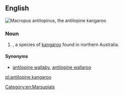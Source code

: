 ==English==
[[File:Macropus antilopinus Gould.jpg|thumb|''[[Macropus antilopinus]]'', the antilopine kangaroo]]
{{wikipedia|Antilopine Kangaroo}}
{{wikispecies|Macropus antilopinus}}

===Noun===
{{en-noun|head=[[antilopine]] [[kangaroo]]}}

# {{taxlink|Macropus antilopinus|species|noshow=1}}, a species of [[kangaroo]] found in northern Australia.

====Synonyms====
* {{sense|Macropus antilopinus}} [[antilopine wallaby]], [[antilopine wallaroo]]

[[Category:en:Marsupials]]

[[pl:antilopine kangaroo]]